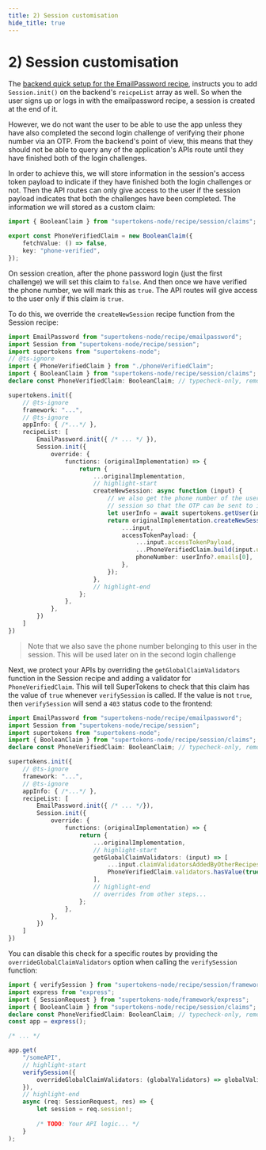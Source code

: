 ```yaml
---
title: 2) Session customisation
hide_title: true
---
```


# 2) Session customisation

The [backend quick setup for the EmailPassword recipe](/docs/emailpassword/quick-setup/backend), instructs you to add `Session.init()` on the backend's `reicpeList` array as well. So when the user signs up or logs in with the emailpassword recipe, a session is created at the end of it.

However, we do not want the user to be able to use the app unless they have also completed the second login challenge of verifying their phone number via an OTP. From the backend's point of view, this means that they should not be able to query any of the application's APIs route until they have finished both of the login challenges.

In order to achieve this, we will store information in the session's access token payload to indicate if they have finished both the login challenges or not. Then the API routes can only give access to the user if the session payload indicates that both the challenges have been completed. The information we will stored as a custom claim:
```ts
import { BooleanClaim } from "supertokens-node/recipe/session/claims";

export const PhoneVerifiedClaim = new BooleanClaim({
    fetchValue: () => false,
    key: "phone-verified",
});
```

On session creation, after the phone password login (just the first challenge) we will set this claim to `false`. And then once we have verified the phone number, we will mark this as `true`. The API routes will give access to the user only if this claim is `true`.

To do this, we override the `createNewSession` recipe function from the Session recipe:
```ts
import EmailPassword from "supertokens-node/recipe/emailpassword";
import Session from "supertokens-node/recipe/session";
import supertokens from "supertokens-node";
// @ts-ignore
import { PhoneVerifiedClaim } from "./phoneVerifiedClaim";
import { BooleanClaim } from "supertokens-node/recipe/session/claims"; // typecheck-only, removed from output
declare const PhoneVerifiedClaim: BooleanClaim; // typecheck-only, removed from output

supertokens.init({
    // @ts-ignore
    framework: "...",
    // @ts-ignore
    appInfo: { /*...*/ },
    recipeList: [
        EmailPassword.init({ /* ... */ }),
        Session.init({
            override: {
                functions: (originalImplementation) => {
                    return {
                        ...originalImplementation,
                        // highlight-start
                        createNewSession: async function (input) {
                            // we also get the phone number of the user and save it in the
                            // session so that the OTP can be sent to it directly
                            let userInfo = await supertokens.getUser(input.userId, input.userContext);
                            return originalImplementation.createNewSession({
                                ...input,
                                accessTokenPayload: {
                                    ...input.accessTokenPayload,
                                    ...PhoneVerifiedClaim.build(input.userId, input.recipeUserId, input.tenantId, undefined, input.userContext),
                                    phoneNumber: userInfo?.emails[0],
                                },
                            });
                        },
                        // highlight-end
                    };
                },
            },
        })
    ]
})
```

> Note that we also save the phone number belonging to this user in the session. This will be used later on in the second login challenge

Next, we protect your APIs by overriding the `getGlobalClaimValidators` function in the Session recipe and adding a validator for `PhoneVerifiedClaim`. This will tell SuperTokens to check that this claim has the value of `true` whenever `verifySession` is called. If the value is not `true`, then `verifySession` will send a `403` status code to the frontend:

```ts
import EmailPassword from "supertokens-node/recipe/emailpassword";
import Session from "supertokens-node/recipe/session";
import supertokens from "supertokens-node";
import { BooleanClaim } from "supertokens-node/recipe/session/claims"; // typecheck-only, removed from output
declare const PhoneVerifiedClaim: BooleanClaim; // typecheck-only, removed from output

supertokens.init({
    // @ts-ignore
    framework: "...",
    // @ts-ignore
    appInfo: { /*...*/ },
    recipeList: [
        EmailPassword.init({ /* ... */}),
        Session.init({
            override: {
                functions: (originalImplementation) => {
                    return {
                        ...originalImplementation,
                        // highlight-start
                        getGlobalClaimValidators: (input) => [
                            ...input.claimValidatorsAddedByOtherRecipes,
                            PhoneVerifiedClaim.validators.hasValue(true),
                        ],
                        // highlight-end
                        // overrides from other steps...
                    };
                },
            },
        })
    ]
})
```

You can disable this check for a specific routes by providing the `overrideGlobalClaimValidators` option when calling the `verifySession` function:

```ts
import { verifySession } from "supertokens-node/recipe/session/framework/express";
import express from "express";
import { SessionRequest } from "supertokens-node/framework/express";
import { BooleanClaim } from "supertokens-node/recipe/session/claims"; // typecheck-only, removed from output
declare const PhoneVerifiedClaim: BooleanClaim; // typecheck-only, removed from output
const app = express();

/* ... */

app.get(
    "/someAPI",
    // highlight-start
    verifySession({
        overrideGlobalClaimValidators: (globalValidators) => globalValidators.filter(v => v.id !== PhoneVerifiedClaim.key)
    }),
    // highlight-end
    async (req: SessionRequest, res) => {
        let session = req.session!;
        
        /* TODO: Your API logic... */
    }
);
```